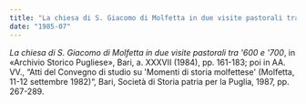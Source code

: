 ```yaml
---
title: "La chiesa di S. Giacomo di Molfetta in due visite pastorali tra '600 e '700"
date: "1985-07"
---
```


_La chiesa di S. Giacomo di Molfetta in due visite pastorali tra '600 e '700_, in «Archivio Storico Pugliese», Bari, a. XXXVII (1984), pp. 161-183; poi in AA. VV., “Atti del Convegno di studio su 'Momenti di storia molfettese' (Molfetta, 11-12 settembre 1982)“, Bari, Società di Storia patria per la Puglia, 1987, pp. 267-289.
